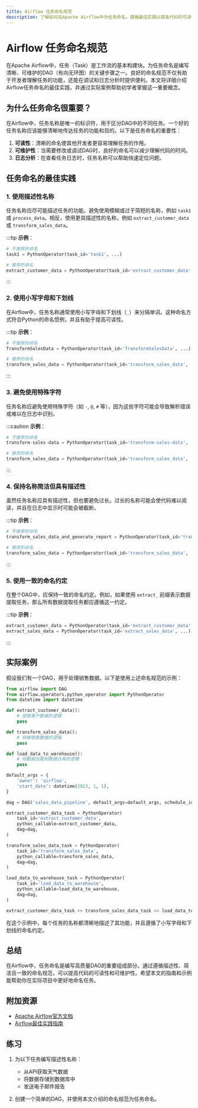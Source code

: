 ```yaml
---
title: Airflow 任务命名规范
description: 了解如何在Apache Airflow中为任务命名，遵循最佳实践以提高代码的可读性和可维护性。
---
```


# Airflow 任务命名规范

在Apache Airflow中，任务（Task）是工作流的基本构建块。为任务命名是编写清晰、可维护的DAG（有向无环图）的关键步骤之一。良好的命名规范不仅有助于开发者理解任务的功能，还能在调试和日志分析时提供便利。本文将详细介绍Airflow任务命名的最佳实践，并通过实际案例帮助初学者掌握这一重要概念。

## 为什么任务命名很重要？

在Airflow中，任务名称是唯一的标识符，用于区分DAG中的不同任务。一个好的任务名称应该能够清晰地传达任务的功能和目的。以下是任务命名的重要性：

1. **可读性**：清晰的命名使其他开发者更容易理解任务的作用。
2. **可维护性**：当需要修改或调试DAG时，良好的命名可以减少理解代码的时间。
3. **日志分析**：在查看任务日志时，任务名称可以帮助快速定位问题。

## 任务命名的最佳实践

### 1. 使用描述性名称

任务名称应尽可能描述任务的功能。避免使用模糊或过于简短的名称，例如 `task1` 或 `process_data`。相反，使用更具描述性的名称，例如 `extract_customer_data` 或 `transform_sales_data`。

:::tip
**示例**：
```python
# 不推荐的命名
task1 = PythonOperator(task_id='task1', ...)

# 推荐的命名
extract_customer_data = PythonOperator(task_id='extract_customer_data', ...)
```
:::

### 2. 使用小写字母和下划线

在Airflow中，任务名称通常使用小写字母和下划线（`_`）来分隔单词。这种命名方式符合Python的命名惯例，并且有助于提高可读性。

:::tip
**示例**：
```python
# 不推荐的命名
TransformSalesData = PythonOperator(task_id='TransformSalesData', ...)

# 推荐的命名
transform_sales_data = PythonOperator(task_id='transform_sales_data', ...)
```
:::

### 3. 避免使用特殊字符

任务名称应避免使用特殊字符（如 `-`, `@`, `#` 等），因为这些字符可能会导致解析错误或难以在日志中识别。

:::caution
**示例**：
```python
# 不推荐的命名
transform-sales-data = PythonOperator(task_id='transform-sales-data', ...)

# 推荐的命名
transform_sales_data = PythonOperator(task_id='transform_sales_data', ...)
```
:::

### 4. 保持名称简洁但具有描述性

虽然任务名称应具有描述性，但也要避免过长。过长的名称可能会使代码难以阅读，并且在日志中显示时可能会被截断。

:::tip
**示例**：
```python
# 不推荐的命名
transform_sales_data_and_generate_report = PythonOperator(task_id='transform_sales_data_and_generate_report', ...)

# 推荐的命名
transform_sales_data = PythonOperator(task_id='transform_sales_data', ...)
```
:::

### 5. 使用一致的命名约定

在整个DAG中，应保持一致的命名约定。例如，如果使用 `extract_` 前缀表示数据提取任务，那么所有数据提取任务都应遵循这一约定。

:::tip
**示例**：
```python
extract_customer_data = PythonOperator(task_id='extract_customer_data', ...)
extract_sales_data = PythonOperator(task_id='extract_sales_data', ...)
```
:::

## 实际案例

假设我们有一个DAG，用于处理销售数据。以下是使用上述命名规范的示例：

```python
from airflow import DAG
from airflow.operators.python_operator import PythonOperator
from datetime import datetime

def extract_customer_data():
    # 提取客户数据的逻辑
    pass

def transform_sales_data():
    # 转换销售数据的逻辑
    pass

def load_data_to_warehouse():
    # 将数据加载到数据仓库的逻辑
    pass

default_args = {
    'owner': 'airflow',
    'start_date': datetime(2023, 1, 1),
}

dag = DAG('sales_data_pipeline', default_args=default_args, schedule_interval='@daily')

extract_customer_data_task = PythonOperator(
    task_id='extract_customer_data',
    python_callable=extract_customer_data,
    dag=dag,
)

transform_sales_data_task = PythonOperator(
    task_id='transform_sales_data',
    python_callable=transform_sales_data,
    dag=dag,
)

load_data_to_warehouse_task = PythonOperator(
    task_id='load_data_to_warehouse',
    python_callable=load_data_to_warehouse,
    dag=dag,
)

extract_customer_data_task >> transform_sales_data_task >> load_data_to_warehouse_task
```

在这个示例中，每个任务的名称都清晰地描述了其功能，并且遵循了小写字母和下划线的命名约定。

## 总结

在Airflow中，任务命名是编写高质量DAG的重要组成部分。通过遵循描述性、简洁且一致的命名规范，可以提高代码的可读性和可维护性。希望本文的指南和示例能帮助你在实际项目中更好地命名任务。

## 附加资源

- [Apache Airflow官方文档](https://airflow.apache.org/docs/)
- [Airflow最佳实践指南](https://airflow.apache.org/docs/apache-airflow/stable/best-practices.html)

## 练习

1. 为以下任务编写描述性名称：
   - 从API获取天气数据
   - 将数据存储到数据库中
   - 发送电子邮件报告

2. 创建一个简单的DAG，并使用本文介绍的命名规范为任务命名。